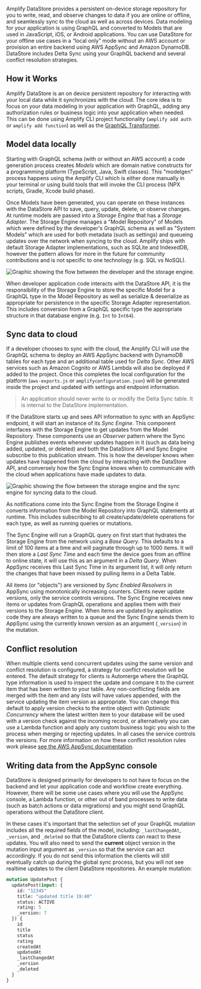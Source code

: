 
Amplify DataStore provides a persistent on-device storage repository for you to write, read, and observe changes to data if you are online or offline, and seamlessly sync to the cloud as well as across devices. Data modeling for your application is using GraphQL and converted to Models that are used in JavaScript, iOS, or Android applications. You can use DataStore for your offline use cases in a “local only” mode without an AWS account or provision an entire backend using AWS AppSync and Amazon DynamoDB. DataStore includes Delta Sync using your GraphQL backend and several conflict resolution strategies.

## How it Works

<YoutubeEmbed embedId="KcYl6_We0EU" />

Amplify DataStore is an on device persistent repository for interacting with your local data while it synchronizes with the cloud. The core idea is to focus on your data modeling in your application with GraphQL, adding any authorization rules or business logic into your application when needed. This can be done using Amplify CLI project functionality (`amplify add auth` or `amplify add function`) as well as the [GraphQL Transformer](/[platform]/tools/cli/graphqlapi/).

## Model data locally

Starting with GraphQL schema (with or without an AWS account) a code generation process creates *Models* which are domain native constructs for a programming platform (TypeScript, Java, Swift classes). This "modelgen" process happens using the Amplify CLI which is either done manually in your terminal or using build tools that will invoke the CLI process (NPX scripts, Gradle, Xcode build phase).

Once Models have been generated, you can operate on these instances with the DataStore API to save, query, update, delete, or observe changes. At runtime models are passed into a *Storage Engine* that has a *Storage Adapter*. The Storage Engine manages a "Model Repository" of Models which were defined by the developer's GraphQL schema as well as "System Models" which are used for both metadata (such as settings) and queueing updates over the network when syncing to the cloud. Amplify ships with default Storage Adapter implementations, such as SQLite and IndexedDB, however the pattern allows for more in the future for community contributions and is not specific to one technology (e.g. SQL vs NoSQL).

![Graphic showing the flow between the developer and the storage engine.](/images/storage.png)

When developer application code interacts with the DataStore API, it is the responsibility of the Storage Engine to store the specific Model for a GraphQL type in the Model Repository as well as serialize & deserialize as appropriate for persistence in the specific Storage Adapter representation. This includes conversion from a GraphQL specific type the appropriate structure in that database engine (e.g. `Int` to `Int64`).

## Sync data to cloud

If a developer chooses to sync with the cloud, the Amplify CLI will use the GraphQL schema to deploy an AWS AppSync backend with DynamoDB tables for each type and an additional table used for *Delta Sync*. Other AWS services such as Amazon Cognito or AWS Lambda will also be deployed if added to the project. Once this completes the local configuration for the platform (`aws-exports.js` or `amplifyconfiguration.json`) will be generated inside the project and updated with settings and endpoint information.

> An application should never write to or modify the Delta Sync table. It is internal to the DataStore implementation.

If the DataStore starts up and sees API information to sync with an AppSync endpoint, it will start an instance of its *Sync Engine*. This component interfaces with the Storage Engine to get updates from the Model Repository. These components use an *Observer* pattern where the Sync Engine publishes events whenever updates happen in it (such as data being added, updated, or deleted) and both the DataStore API and Sync Engine subscribe to this publication stream. This is how the developer knows when updates have happened from the cloud by interacting with the DataStore API, and conversely how the Sync Engine knows when to communicate with the cloud when applications have made updates to data.

![Graphic showing the flow between the storage engine and the sync engine for syncing data to the cloud.](/images/sync.png)

As notifications come into the Sync Engine from the Storage Engine it converts information from the Model Repository into GraphQL statements at runtime. This includes subscribing to all create/update/delete operations for each type, as well as running queries or mutations. 

The Sync Engine will run a GraphQL query on first start that hydrates the Storage Engine from the network using a *Base Query*. This defaults to a limit of 100 items at a time and will paginate through up to 1000 items. It will then store a *Last Sync Time* and each time the device goes from an offline to online state, it will use this as an argument in a *Delta Query*. When AppSync receives this Last Sync Time in its argument list, it will only return the changes that have been missed by pulling items in a Delta Table.

All items (or "objects") are versioned by *Sync Enabled Resolvers* in AppSync using monotonically increasing counters. Clients never update versions, only the service controls versions. The Sync Engine receives new items or updates from GraphQL operations and applies them with their versions to the Storage Engine. When items are updated by application code they are always written to a queue and the Sync Engine sends them to AppSync using the currently known version as an argument (`_version`) in the mutation. 

## Conflict resolution

When multiple clients send concurrent updates using the same version and conflict resolution is configured, a strategy for conflict resolution will be entered. The default strategy for clients is Automerge where the GraphQL type information is used to inspect the update and compare it to the current item that has been written to your table. Any non-conflicting fields are merged with the item and any lists will have values appended, with the service updating the item version as appropriate. You can change this default to apply version checks to the entire object with *Optimistic Concurrency* where the latest written item to your database will be used with a version check against the incoming record, or alternatively you can use a Lambda function and apply any custom business logic you wish to the process when merging or rejecting updates. In all cases the service controls the versions. For more information on how these conflict resolution rules work please [see the AWS AppSync documentation](https://docs.aws.amazon.com/appsync/latest/devguide/conflict-detection-and-sync.html).

## Writing data from the AppSync console

DataStore is designed primarily for developers to not have to focus on the backend and let your application code and workflow create everything. However, there will be some use cases where you will use the AppSync console, a Lambda function, or other out of band processes to write data (such as batch actions or data migrations) and you might send GraphQL operations without the DataStore client.

In these cases it's important that the selection set of your GraphQL mutation includes all the required fields of the model, including: `_lastChangedAt`, `_version`, and `_deleted` so that the DataStore clients can react to these updates. You will also need to send the **current** object version in the mutation input argument as `_version` so that the service can act accordingly. If you do not send this information the clients will still eventually catch up during the global sync process, but you will not see realtime updates to the client DataStore repositories. An example mutation:

```graphql
mutation UpdatePost {
  updatePost(input: {
    id: "12345"
    title: "updated title 19:40"
    status: ACTIVE
    rating: 5
    _version: 7
  }) {
    id
    title
    status
    rating
    createdAt
    updatedAt
    _lastChangedAt
    _version
    _deleted
  }
}
```
